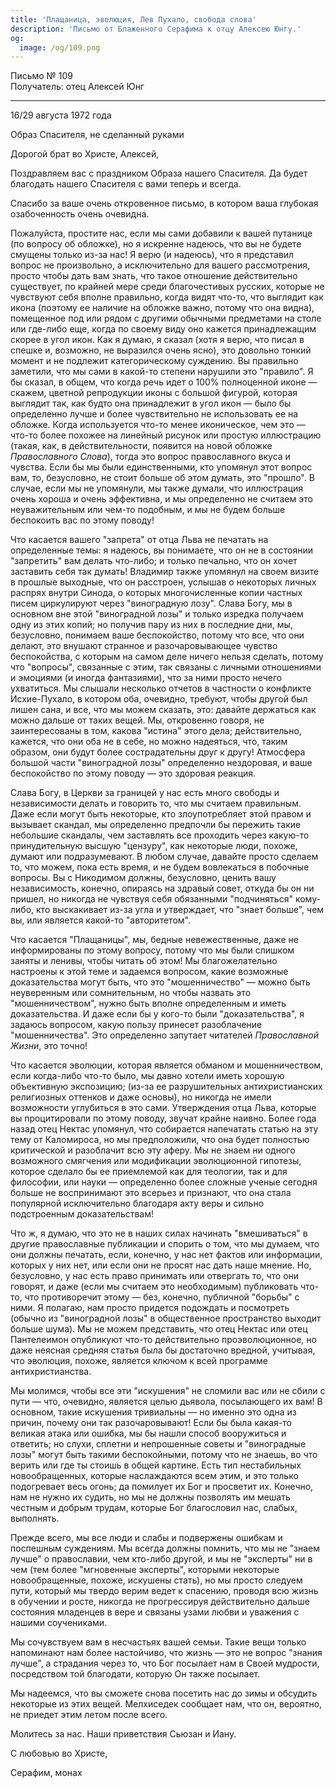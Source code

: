 ```yaml
---
title: 'Плащаница, эволюция, Лев Пухало, свобода слова'
description: 'Письмо от Блаженного Серафима к отцу Алексею Юнгу.'
og:
  image: /og/109.png
---
```


<div style={{textAlign:'right', fontFamily:'monospace'}}>Письмо № 109</div>
<div style={{textAlign:'left', fontFamily:'monospace'}}>Получатель: отец Алексей Юнг</div>

---

16/29 августа 1972 года

Образ Спасителя, не сделанный руками

Дорогой брат во Христе, Алексей,

Поздравляем вас с праздником Образа нашего Спасителя. Да будет благодать нашего Спасителя с вами теперь и всегда.

Спасибо за ваше очень откровенное письмо, в котором ваша глубокая озабоченность очень очевидна.

Пожалуйста, простите нас, если мы сами добавили к вашей путанице (по вопросу об обложке), но я искренне надеюсь, что вы не будете смущены только из-за нас! Я верю (и надеюсь), что я представил вопрос не произвольно, а исключительно для вашего рассмотрения, просто чтобы дать вам знать, что такое отношение действительно существует, по крайней мере среди благочестивых русских, которые не чувствуют себя вполне правильно, когда видят что-то, что выглядит как икона (поэтому ее наличие на обложке важно, потому что она видна), помещенное под или рядом с другими обычными предметами на столе или где-либо еще, когда по своему виду оно кажется принадлежащим скорее в угол икон. Как я думаю, я сказал (хотя я верю, что писал в спешке и, возможно, не выразился очень ясно), это довольно тонкий момент и не подлежит категорическому суждению. Вы правильно заметили, что мы сами в какой-то степени нарушили это "правило". Я бы сказал, в общем, что когда речь идет о 100% полноценной иконе — скажем, цветной репродукции иконы с большой фигурой, которая выглядит так, как будто она принадлежит в угол икон — было бы определенно лучше и более чувствительно не использовать ее на обложке. Когда используется что-то менее иконическое, чем это — что-то более похожее на линейный рисунок или простую иллюстрацию (такая, как, в действительности, появится на новой обложке *Православного Слова*), тогда это вопрос православного вкуса и чувства. Если бы мы были единственными, кто упомянул этот вопрос вам, то, безусловно, не стоит больше об этом думать, это "прошло". В случае, если мы не упомянули, мы также думали, что иллюстрация очень хороша и очень эффективна, и мы определенно не считаем это неуважительным или чем-то подобным, и мы не будем больше беспокоить вас по этому поводу!

Что касается вашего "запрета" от отца Льва не печатать на определенные темы: я надеюсь, вы понимаете, что он не в состоянии "запретить" вам делать что-либо; и только печально, что он хочет заставить себя так думать! Владимир также упомянул на своем визите в прошлые выходные, что он расстроен, услышав о некоторых личных распрях внутри Синода, о которых многочисленные копии частных писем циркулируют через "виноградную лозу". Слава Богу, мы в основном вне этой "виноградной лозы" и только изредка получаем одну из этих копий; но получив пару из них в последние дни, мы, безусловно, понимаем ваше беспокойство, потому что все, что они делают, это внушают странное и разочаровывающее чувство беспокойства, с которым на самом деле ничего нельзя сделать, потому что "вопросы", связанные с этим, так связаны с личными отношениями и эмоциями (и иногда фантазиями), что за ними просто нечего ухватиться. Мы слышали несколько отчетов в частности о конфликте Исхие-Пухало, в котором оба, очевидно, требуют, чтобы другой был лишен сана, и все, что мы можем сказать, это: давайте держаться как можно дальше от таких вещей. Мы, откровенно говоря, не заинтересованы в том, какова "истина" этого дела; действительно, кажется, что они оба не в себе, но можно надеяться, что, таким образом, они будут более сострадательны друг к другу! Атмосфера большой части "виноградной лозы" определенно нездоровая, и ваше беспокойство по этому поводу — это здоровая реакция.

Слава Богу, в Церкви за границей у нас есть много свободы и независимости делать и говорить то, что мы считаем правильным. Даже если могут быть некоторые, кто злоупотребляет этой правом и вызывает скандал, мы определенно предпочли бы пережить такие небольшие скандалы, чем заставлять все проходить через какую-то принудительную высшую "цензуру", как некоторые люди, похоже, думают или подразумевают. В любом случае, давайте просто сделаем то, что можем, пока есть время, и не будем вовлекаться в побочные вопросы. Вы с Никодимом должны, безусловно, ценить вашу независимость, конечно, опираясь на здравый совет, откуда бы он ни пришел, но никогда не чувствуя себя обязанными "подчиняться" кому-либо, кто выскакивает из-за угла и утверждает, что "знает больше", чем вы, или является какой-то "авторитетом".

Что касается "Плащаницы", мы, бедные невежественные, даже не информированы по этому вопросу, потому что мы были слишком заняты и ленивы, чтобы читать об этом! Мы благожелательно настроены к этой теме и задаемся вопросом, какие возможные доказательства могут быть, что это "мошенничество" — можно быть неуверенным или сомнительным, но чтобы назвать это "мошенничеством", нужно быть вполне определенным и иметь доказательства. И даже если бы у кого-то были "доказательства", я задаюсь вопросом, какую пользу принесет разоблачение "мошенничества". Это определенно запутает читателей *Православной Жизни*, это точно!

Что касается эволюции, которая является обманом и мошенничеством, если когда-либо что-то было, мы давно хотели иметь хорошую объективную экспозицию; (из-за ее разрушительных антихристианских религиозных оттенков и даже основы), но никогда не имели возможности углубиться в это сами. Утверждения отца Льва, которые вы процитировали по этому поводу, звучат крайне наивно. Более года назад отец Нектас упомянул, что собирается напечатать статью на эту тему от Каломироса, но мы предположили, что она будет полностью критической и разоблачит всю эту аферу. Мы не знаем ни одного возможного смягчения или модификации эволюционной гипотезы, которое сделало бы ее приемлемой как для теологии, так и для философии, или науки — определенно более сложные ученые сегодня больше не воспринимают это всерьез и признают, что она стала популярной исключительно благодаря акту веры и сильно подстроенным доказательствам!

Что ж, я думаю, что это не в наших силах начинать "вмешиваться" в другие православные публикации и спорить о том, что мы думаем, что они должны печатать, если, конечно, у нас нет фактов или информации, которых у них нет, или если они не просят нас дать наше мнение. Но, безусловно, у нас есть право принимать или отвергать то, что они говорят, и даже (если мы считаем это необходимым) публиковать что-то, что противоречит этому — без, конечно, публичной "борьбы" с ними. Я полагаю, нам просто придется подождать и посмотреть (обычно из "виноградной лозы" в общественное пространство выходит больше шума). Мы не можем представить, что отец Нектас или отец Пантелеимон опубликуют что-то действительно проэволюционное, но даже неясная средняя статья была бы достаточно вредной, учитывая, что эволюция, похоже, является ключом к всей программе антихристианства.

Мы молимся, чтобы все эти "искушения" не сломили вас или не сбили с пути — что, очевидно, является целью дьявола, посылающего их вам! В основном, такие искушения тривиальны — но именно это одна из причин, почему они так разочаровывают! Если бы была какая-то великая атака или ошибка, мы бы нашли способ вооружиться и ответить; но слухи, сплетни и непрошенные советы и "виноградные лозы" могут быть такими беспокойными, потому что не знаешь, во что верить или где ты стоишь в общей картине. Есть тип нестабильных новообращенных, которые наслаждаются всем этим, и это только подогревает весь огонь; да помилует их Бог и просветит их. Конечно, нам не нужно их судить, но мы не должны позволять им мешать честным и добрым трудам, которые Бог благословил нас, слабых, выполнять.

Прежде всего, мы все люди и слабы и подвержены ошибкам и поспешным суждениям. Мы всегда должны помнить, что мы не "знаем лучше" о православии, чем кто-либо другой, и мы не "эксперты" ни в чем (тем более "мгновенные эксперты", которыми некоторые новообращенные, похоже, искушены стать), но мы просто следуем пути, который мы твердо верим ведет к спасению, проводя всю жизнь в обучении и росте, никогда не прогрессируя действительно дальше состояния младенцев в вере и связаны узами любви и уважения с нашими соучениками.

Мы сочувствуем вам в несчастьях вашей семьи. Такие вещи только напоминают нам более настойчиво, что жизнь — это не вопрос "знания лучше", а страдания через то, что Бог посылает нам в Своей мудрости, посредством той благодати, которую Он также посылает.

Мы надеемся, что вы сможете снова посетить нас до зимы и обсудить некоторые из этих вещей. Мелхиседек сообщает нам, что он, вероятно, не приедет этим летом после всего.

Молитесь за нас. Наши приветствия Сьюзан и Иану.

С любовью во Христе,

Серафим, монах